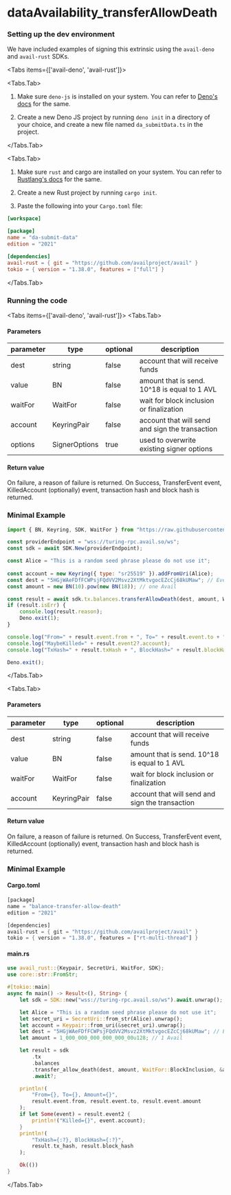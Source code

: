 
# dataAvailability_transferAllowDeath

### Setting up the dev environment

We have included examples of signing this extrinsic using the `avail-deno` and `avail-rust` SDKs.

<Tabs items={['avail-deno', 'avail-rust']}>

<Tabs.Tab>

1. Make sure `deno-js` is installed on your system. You can refer to [Deno's docs](https://docs.deno.com/runtime/manual/) for the same.

2. Create a new Deno JS project by running `deno init` in a directory of your choice, and create a new file named `da_submitData.ts`
in the project.

</Tabs.Tab>

<Tabs.Tab>

1. Make sure `rust` and cargo are installed on your system. You can refer to [Rustlang's docs](https://www.rust-lang.org/tools/install) for the same.

2. Create a new Rust project by running `cargo init`.

3. Paste the following into your `Cargo.toml` file:

```toml
[workspace]

[package]
name = "da-submit-data"
edition = "2021"

[dependencies]
avail-rust = { git = "https://github.com/availproject/avail" }
tokio = { version = "1.38.0", features = ["full"] }
```

</Tabs.Tab>
</Tabs>

### Running the code

<Tabs items={['avail-deno', 'avail-rust']}>
<Tabs.Tab>

#### Parameters

| parameter | type          | optional | description                                     |
| --------- | ------------- | -------- | ----------------------------------------------- |
| dest      | string        | false    | account that will receive funds                 |
| value     | BN            | false    | amount that is send. 10^18 is equal to 1 AVL    |
| waitFor   | WaitFor       | false    | wait for block inclusion or finalization        |
| account   | KeyringPair   | false    | account that will send and sign the transaction |
| options   | SignerOptions | true     | used to overwrite existing signer options       |

#### Return value

On failure, a reason of failure is returned. On Success, TransferEvent event, KilledAccount (optionally) event, transaction hash and block
hash is returned.

### Minimal Example

```js
import { BN, Keyring, SDK, WaitFor } from "https://raw.githubusercontent.com/availproject/avail/main/avail-deno/src/sdk.ts";

const providerEndpoint = "wss://turing-rpc.avail.so/ws";
const sdk = await SDK.New(providerEndpoint);

const Alice = "This is a random seed phrase please do not use it";
 
const account = new Keyring({ type: "sr25519" }).addFromUri(Alice);
const dest = "5HGjWAeFDfFCWPsjFQdVV2Msvz2XtMktvgocEZcCj68kUMaw"; // Eve
const amount = new BN(10).pow(new BN(18)); // one Avail

const result = await sdk.tx.balances.transferAllowDeath(dest, amount, WaitFor.BlockInclusion, account);
if (result.isErr) {
	console.log(result.reason);
	Deno.exit(1);
}

console.log("From=" + result.event.from + ", To=" + result.event.to + ", Amount=" + result.event.amount);
console.log("MaybeKilled=" + result.event2?.account);
console.log("TxHash=" + result.txHash + ", BlockHash=" + result.blockHash);

Deno.exit();
```

</Tabs.Tab>

<Tabs.Tab>

#### Parameters

| parameter | type        | optional | description                                     |
| --------- | ----------- | -------- | ----------------------------------------------- |
| dest      | string      | false    | account that will receive funds                 |
| value     | BN          | false    | amount that is send. 10^18 is equal to 1 AVL    |
| waitFor   | WaitFor     | false    | wait for block inclusion or finalization        |
| account   | KeyringPair | false    | account that will send and sign the transaction |

#### Return value

On failure, a reason of failure is returned. On Success, TransferEvent event, KilledAccount (optionally) event, transaction hash and block
hash is returned.

### Minimal Example

#### Cargo.toml

```rust
[package]
name = "balance-transfer-allow-death"
edition = "2021"

[dependencies]
avail-rust = { git = "https://github.com/availproject/avail" }
tokio = { version = "1.38.0", features = ["rt-multi-thread"] }
```

#### main.rs

```rust
use avail_rust::{Keypair, SecretUri, WaitFor, SDK};
use core::str::FromStr;

#[tokio::main]
async fn main() -> Result<(), String> {
	let sdk = SDK::new("wss://turing-rpc.avail.so/ws").await.unwrap();

	let Alice = "This is a random seed phrase please do not use it";
	let secret_uri = SecretUri::from_str(Alice).unwrap();
	let account = Keypair::from_uri(&secret_uri).unwrap();
	let dest = "5HGjWAeFDfFCWPsjFQdVV2Msvz2XtMktvgocEZcCj68kUMaw"; // Eve
	let amount = 1_000_000_000_000_000_00u128; // 1 Avail

	let result = sdk
		.tx
		.balances
		.transfer_allow_death(dest, amount, WaitFor::BlockInclusion, &account)
		.await?;

	println!(
		"From={}, To={}, Amount={}",
		result.event.from, result.event.to, result.event.amount
	);
	if let Some(event) = result.event2 {
		println!("Killed={}", event.account);
	}
	println!(
		"TxHash={:?}, BlockHash={:?}",
		result.tx_hash, result.block_hash
	);

	Ok(())
}
```

</Tabs.Tab>
</Tabs>